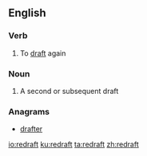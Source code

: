 ==English==

===Verb===
{{en-verb}}

# To [[draft]] again

===Noun===
{{en-noun}}

# A second or subsequent draft

===Anagrams===
* [[drafter#English|drafter]]

[[io:redraft]]
[[ku:redraft]]
[[ta:redraft]]
[[zh:redraft]]